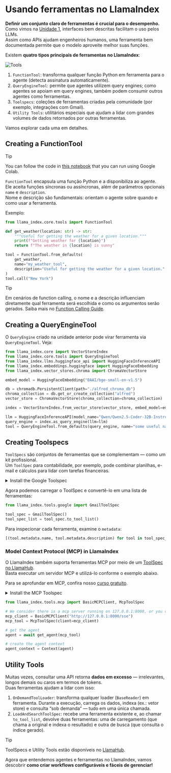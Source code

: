 # Usando ferramentas no LlamaIndex

**Definir um conjunto claro de ferramentas é crucial para o desempenho.** Como vimos na [Unidade 1](../../unit1/tools), interfaces bem descritas facilitam o uso pelos LLMs.  
Assim como APIs ajudam engenheiros humanos, uma ferramenta bem documentada permite que o modelo aproveite melhor suas funções.

Existem **quatro tipos principais de ferramentas no LlamaIndex**:

![Tools](https://huggingface.co/datasets/agents-course/course-images/resolve/main/en/unit2/llama-index/tools.png)

1. `FunctionTool`: transforma qualquer função Python em ferramenta para o agente (detecta assinatura automaticamente).  
2. `QueryEngineTool`: permite que agentes utilizem query engines; como agentes se apoiam em query engines, também podem consumir outros agentes como ferramentas.  
3. `Toolspecs`: coleções de ferramentas criadas pela comunidade (por exemplo, integrações com Gmail).  
4. `Utility Tools`: utilitários especiais que ajudam a lidar com grandes volumes de dados retornados por outras ferramentas.

Vamos explorar cada uma em detalhes.

## Creating a FunctionTool

> [!TIP]
> You can follow the code in <a href="https://huggingface.co/agents-course/notebooks/blob/main/unit2/llama-index/tools.ipynb" target="_blank">this notebook</a> that you can run using Google Colab.

`FunctionTool` encapsula uma função Python e a disponibiliza ao agente.  
Ele aceita funções síncronas ou assíncronas, além de parâmetros opcionais `name` e `description`.  
Nome e descrição são fundamentais: orientam o agente sobre quando e como usar a ferramenta.

Exemplo:

```python
from llama_index.core.tools import FunctionTool

def get_weather(location: str) -> str:
    """Useful for getting the weather for a given location."""
    print(f"Getting weather for {location}")
    return f"The weather in {location} is sunny"

tool = FunctionTool.from_defaults(
    get_weather,
    name="my_weather_tool",
    description="Useful for getting the weather for a given location.",
)
tool.call("New York")
```

> [!TIP]
> Em cenários de function calling, o nome e a descrição influenciam diretamente qual ferramenta será escolhida e como os argumentos serão gerados. Saiba mais no <a href="https://docs.llamaindex.ai/en/stable/examples/workflow/function_calling_agent/">Function Calling Guide</a>.

## Creating a QueryEngineTool

O `QueryEngine` criado na unidade anterior pode virar ferramenta via `QueryEngineTool`. Veja:

```python
from llama_index.core import VectorStoreIndex
from llama_index.core.tools import QueryEngineTool
from llama_index.llms.huggingface_api import HuggingFaceInferenceAPI
from llama_index.embeddings.huggingface import HuggingFaceEmbedding
from llama_index.vector_stores.chroma import ChromaVectorStore

embed_model = HuggingFaceEmbedding("BAAI/bge-small-en-v1.5")

db = chromadb.PersistentClient(path="./alfred_chroma_db")
chroma_collection = db.get_or_create_collection("alfred")
vector_store = ChromaVectorStore(chroma_collection=chroma_collection)

index = VectorStoreIndex.from_vector_store(vector_store, embed_model=embed_model)

llm = HuggingFaceInferenceAPI(model_name="Qwen/Qwen2.5-Coder-32B-Instruct")
query_engine = index.as_query_engine(llm=llm)
tool = QueryEngineTool.from_defaults(query_engine, name="some useful name", description="some useful description")
```

## Creating Toolspecs

`ToolSpecs` são conjuntos de ferramentas que se complementam — como um kit profissional.  
Um `ToolSpec` para contabilidade, por exemplo, pode combinar planilhas, e-mail e cálculos para lidar com tarefas financeiras.

<details>
<summary>Install the Google Toolspec</summary>
As introduced in the <a href="./llama-hub">section on the LlamaHub</a>, we can install the Google toolspec with the following command:

```python
pip install llama-index-tools-google
```
</details>

Agora podemos carregar o ToolSpec e convertê-lo em uma lista de ferramentas:

```python
from llama_index.tools.google import GmailToolSpec

tool_spec = GmailToolSpec()
tool_spec_list = tool_spec.to_tool_list()
```

Para inspecionar cada ferramenta, examine o `metadata`:

```python
[(tool.metadata.name, tool.metadata.description) for tool in tool_spec_list]
```

### Model Context Protocol (MCP) in LlamaIndex

O LlamaIndex também suporta ferramentas MCP por meio de um [ToolSpec no LlamaHub](https://llamahub.ai/l/tools/llama-index-tools-mcp?from=).  
Basta executar um servidor MCP e utilizá-lo conforme o exemplo abaixo.

Para se aprofundar em MCP, confira nosso [curso gratuito](https://huggingface.co/learn/mcp-course/).

<details>
<summary>Install the MCP Toolspec</summary>
As introduced in the <a href="./llama-hub">section on the LlamaHub</a>, we can install the MCP toolspec with the following command:

```python
pip install llama-index-tools-mcp
```
</details>

```python
from llama_index.tools.mcp import BasicMCPClient, McpToolSpec

# We consider there is a mcp server running on 127.0.0.1:8000, or you can use the mcp client to connect to your own mcp server.
mcp_client = BasicMCPClient("http://127.0.0.1:8000/sse")
mcp_tool = McpToolSpec(client=mcp_client)

# get the agent
agent = await get_agent(mcp_tool)

# create the agent context
agent_context = Context(agent)
```

## Utility Tools

Muitas vezes, consultar uma API retorna **dados em excesso** — irrelevantes, longos demais ou caros em termos de tokens.  
Duas ferramentas ajudam a lidar com isso:

1. `OnDemandToolLoader`: transforma qualquer loader (`BaseReader`) em ferramenta. Durante a execução, carrega os dados, indexa (ex.: vetor store) e consulta “sob demanda” — tudo em uma única chamada.  
2. `LoadAndSearchToolSpec`: recebe uma ferramenta existente e, ao chamar `to_tool_list`, devolve duas ferramentas: uma de carregamento (que chama a original e indexa o resultado) e outra de busca (que consulta o índice gerado).

> [!TIP]
> ToolSpecs e Utility Tools estão disponíveis no <a href="https://llamahub.ai/">LlamaHub</a>.

Agora que entendemos agentes e ferramentas no LlamaIndex, vamos descobrir **como criar workflows configuráveis e fáceis de gerenciar!**
